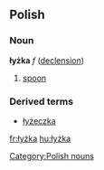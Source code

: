 ==Polish==
===Noun===
'''łyżka''' ''f'' ([[Wiktionary Appendix:Polish hard feminine noun declension|declension]])
# [[spoon]]

===Derived terms===
* [[łyżeczka]]

[[Category:Polish nouns]]

[[fr:łyżka]]
[[hu:łyżka]]